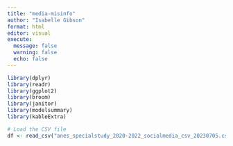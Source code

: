 ```yaml
---
title: "media-misinfo"
author: "Isabelle Gibson"
format: html
editor: visual
execute: 
  message: false
  warning: false
  echo: false
---
```


```r

library(dplyr)
library(readr)
library(ggplot2)
library(broom)
library(janitor)
library(modelsummary)
library(kableExtra)

# Load the CSV file
df <- read_csv("anes_specialstudy_2020-2022_socialmedia_csv_20230705.csv")
```

```r

```

```r


```

```r

```
